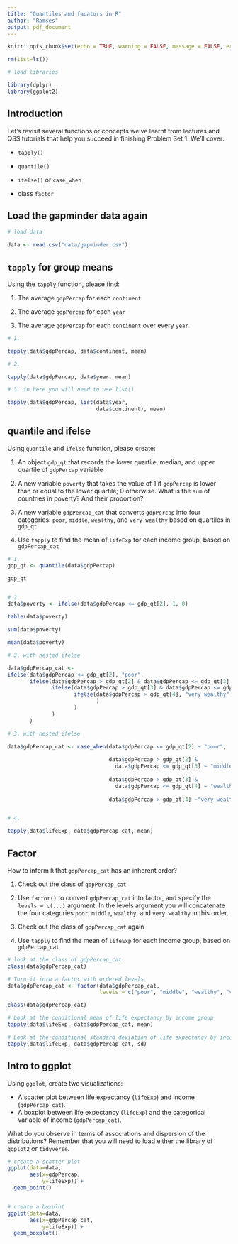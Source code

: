 ```yaml
---
title: "Quantiles and facators in R"
author: "Ramses"
output: pdf_document
---
```


```r
knitr::opts_chunk$set(echo = TRUE, warning = FALSE, message = FALSE, error = FALSE)

rm(list=ls())

# load libraries

library(dplyr)
library(ggplot2)

```

## Introduction

Let's revisit several functions or concepts we've learnt from lectures and QSS tutorials that help you succeed in finishing Problem Set 1. We'll cover: 

* `tapply()`

* `quantile()`

* `ifelse()` or `case_when`

* class `factor`  


## Load the gapminder data again

```r
# load data

data <- read.csv("data/gapminder.csv")

```

## `tapply` for group means

Using the `tapply` function, please find:

1. The average `gdpPercap` for each `continent`

2. The average `gdpPercap` for each `year`

3. The average `gdpPercap` for each `continent` over every `year`

```r

# 1.

tapply(data$gdpPercap, data$continent, mean)

# 2.

tapply(data$gdpPercap, data$year, mean)

# 3. in here you will need to use list()

tapply(data$gdpPercap, list(data$year, 
                            data$continent), mean)


```

## quantile and ifelse

Using `quantile` and `ifelse` function, please create:

1. An object `gdp_qt` that records the lower quartile, median, and upper quartile of `gdpPercap` variable

2. A new variable `poverty` that takes the value of 1 if `gdpPercap` is lower than or equal to the lower quartile; 0 otherwise. What is the `sum` of countries in poverty? And their proportion?

3. A new variable `gdpPercap_cat` that converts `gdpPercap` into four categories: `poor`, `middle`, `wealthy`, and `very wealthy` based on quartiles in `gdp_qt`

4. Use `tapply` to find the mean of `lifeExp` for each income group, based on `gdpPercap_cat`

```r
# 1.
gdp_qt <- quantile(data$gdpPercap)

gdp_qt


# 2.
data$poverty <- ifelse(data$gdpPercap <= gdp_qt[2], 1, 0)

table(data$poverty)

sum(data$poverty)

mean(data$poverty)

# 3. with nested ifelse

data$gdpPercap_cat <- 
ifelse(data$gdpPercap <= gdp_qt[2], "poor", 
       ifelse(data$gdpPercap > gdp_qt[2] & data$gdpPercap <= gdp_qt[3], "middle",
              ifelse(data$gdpPercap > gdp_qt[3] & data$gdpPercap <= gdp_qt[4], "wealthy",
                     ifelse(data$gdpPercap > gdp_qt[4], "very wealthy", NA
                            )
                     )
              )
       )

# 3. with nested ifelse

data$gdpPercap_cat <- case_when(data$gdpPercap <= gdp_qt[2] ~ "poor",
                                
                                data$gdpPercap > gdp_qt[2] & 
                                  data$gdpPercap <= gdp_qt[3] ~ "middle",
                                
                                data$gdpPercap > gdp_qt[3] & 
                                  data$gdpPercap <= gdp_qt[4] ~ "wealthy",
                                
                                data$gdpPercap > gdp_qt[4] ~"very wealthy")


# 4.

tapply(data$lifeExp, data$gdpPercap_cat, mean)


```

## Factor

How to inform `R` that `gdpPercap_cat` has an inherent order? 

1. Check out the class of `gdpPercap_cat`

2. Use `factor()` to convert `gdpPercap_cat` into factor, and specify the `levels = c(...)` argument. In the levels argument you will concatenate the four categories `poor`, `middle`, `wealthy`, and `very wealthy` in this order.

3. Check out the class of `gdpPercap_cat` again

4. Use `tapply` to find the mean of `lifeExp` for each income group, based on `gdpPercap_cat`

```r
# look at the class of gdpPercap_cat
class(data$gdpPercap_cat)

# Turn it into a factor with ordered levels
data$gdpPercap_cat <- factor(data$gdpPercap_cat, 
                             levels = c("poor", "middle", "wealthy", "very wealthy"))

class(data$gdpPercap_cat)

# Look at the conditional mean of life expectancy by income group
tapply(data$lifeExp, data$gdpPercap_cat, mean)

# Look at the conditional standard deviation of life expectancy by income group
tapply(data$lifeExp, data$gdpPercap_cat, sd)


```



## Intro to ggplot

Using `ggplot`, create two visualizations:

  - A scatter plot between life expectancy (`lifeExp`) and income (`gdpPercap_cat`).
  - A boxplot between life expectancy (`lifeExp`) and the categorical variable of income (`gdpPercap_cat`).

What do you observe in terms of associations and dispersion of the distributions? Remember that you will need to load either the library of `ggplot2` or `tidyverse`.

```r

# create a scatter plot
ggplot(data=data,
       aes(x=gdpPercap,
           y=lifeExp)) +
  geom_point()


# create a boxplot
ggplot(data=data,
       aes(x=gdpPercap_cat,
           y=lifeExp)) +
  geom_boxplot()

```









